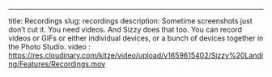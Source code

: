 ---
title: Recordings
slug: recordings
description: Sometime screenshots just don’t cut it. You need videos. And Sizzy does that too. You can record videos or GIFs or either individual devices, or a bunch of devices together in the Photo Studio.
video : https://res.cloudinary.com/kitze/video/upload/v1659615402/Sizzy%20Landing/Features/Recordings.mov
